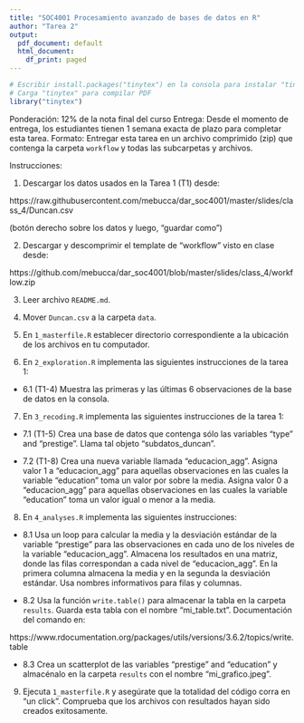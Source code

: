 ```yaml
---
title: "SOC4001 Procesamiento avanzado de bases de datos en R"
author: "Tarea 2"
output:
  pdf_document: default
  html_document:
    df_print: paged
---
```


```r
# Escribir install.packages("tinytex") en la consola para instalar "tinytex"
# Carga "tinytex" para compilar PDF
library("tinytex")
```

Ponderación: 12% de la nota final del curso
Entrega: Desde el momento de entrega, los estudiantes tienen 1 semana exacta de plazo para completar esta tarea. 
Formato: Entregar esta tarea en un archivo comprimido (zip) que contenga la carpeta `workflow` y todas las subcarpetas y archivos. 

Instrucciones: 

1) Descargar los datos usados en la Tarea 1 (T1) desde:

https://raw.githubusercontent.com/mebucca/dar_soc4001/master/slides/class_4/Duncan.csv


(botón derecho sobre los datos y luego, "guardar como")


2) Descargar y descomprimir el template de "workflow" visto en clase desde:

https://github.com/mebucca/dar_soc4001/blob/master/slides/class_4/workflow.zip


3) Leer archivo `README.md`.


4) Mover `Duncan.csv` a la carpeta `data`.


5) En `1_masterfile.R` establecer directorio correspondiente a la ubicación de los archivos en tu computador.


6) En `2_exploration.R` implementa las siguientes instrucciones de la tarea 1:


  - 6.1 (T1-4) Muestra las primeras y las últimas 6 observaciones de la base de datos en la consola.


7) En `3_recoding.R` implementa las siguientes instrucciones de la tarea 1:


  - 7.1 (T1-5)  Crea una base de datos que contenga sólo las variables "type" and "prestige". Llama tal objeto "subdatos_duncan". 


  - 7.2 (T1-8) Crea una nueva variable llamada "educacion_agg". Asigna valor 1 a "educacion_agg" para aquellas observaciones en las cuales la variable "education" toma un valor por sobre la media. Asigna valor 0 a "educacion_agg" para aquellas observaciones en las cuales la variable "education" toma un valor igual o menor a la media.


8) En `4_analyses.R` implementa las siguientes instrucciones:


  - 8.1 Usa un loop para calcular la media y la desviación estándar de la variable "prestige" para las observaciones en cada uno de los niveles de la variable "educacion_agg". Almacena los resultados en una matriz, donde las filas correspondan a cada nivel de "educacion_agg". En la primera columna almacena la media y en la segunda la desviación estándar. Usa nombres informativos para filas y columnas. 
  
  
  - 8.2 Usa la función `write.table()` para almacenar la tabla en la carpeta `results`. Guarda esta tabla con el nombre "mi_table.txt". Documentación del comando en:
  
  https://www.rdocumentation.org/packages/utils/versions/3.6.2/topics/write.table


  - 8.3 Crea un scatterplot de las variables "prestige" and "education" y almacénalo en la carpeta `results` con el nombre "mi_grafico.jpeg".
 

9) Ejecuta `1_masterfile.R` y asegúrate que la totalidad del código corra en "un click". Comprueba que los archivos con resultados hayan sido creados exitosamente.


